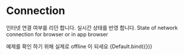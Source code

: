 
<Meta title="use/Connection"/>

# Connection

인터넷 연결 여부를 리던 합니다. 실시간 상태를 반영 합니다.
State of network connection for browser or in app browser


예제를 확인 하기 위해 실제로 offline 이 되세요
<Story name="Default">
  {Default.bind({})}
</Story>

